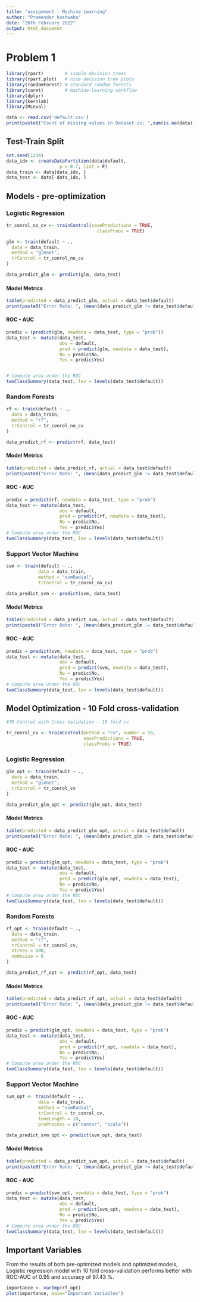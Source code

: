 ---
title: "assignment - Machine Learning"
author: "Pramendar kushwaha"
date: "26th February 2022"
output: html_document
---

# Problem 1 

```{r include=FALSE}
library(rpart)        # simple decision trees
library(rpart.plot)   # nice decision tree plots
library(randomForest) # standard random forests
library(caret)        # machine-learning workflow
library(dplyr)
library(kernlab)
library(MLeval)
```

```{r}
data <- read.csv('default.csv')
print(paste0("Count of missing values in Dataset is: ",sum(is.na(data))))
```
## Test-Train Split

```{r}
set.seed(1234)
data_idx <- createDataPartition(data$default, 
                    p = 0.7, list = F)
data_train <- data[data_idx, ]
data_test <- data[-data_idx, ]
```

## Models - pre-optimization

### Logistic Regression

```{r}
tr_conrol_no_cv <- trainControl(savePredictions = TRUE, 
                                  classProbs = TRUE) 

glm <- train(default ~ ., 
  data = data_train,
  method = "glmnet",
  trControl = tr_conrol_no_cv
)

data_predict_glm <- predict(glm, data_test)
```

#### Model Metrics
```{r}
table(predicted = data_predict_glm, actual = data_test$default)
print(paste0("Error Rate: ", (mean(data_predict_glm != data_test$default))*100))
```
#### ROC - AUC

```{r}
predic = (predict(glm, newdata = data_test, type = "prob"))
data_test <- mutate(data_test,
                    obs = default,
                    pred = predict(glm, newdata = data_test),
                    No = predic$No,
                    Yes = predic$Yes)


# Compute area under the ROC
twoClassSummary(data_test, lev = levels(data_test$default))
```

### Random Forests

```{r}
rf <- train(default ~ ., 
  data = data_train,
  method = "rf",
  trControl = tr_conrol_no_cv
)

data_predict_rf <- predict(rf, data_test)
```

#### Model Metrics

```{r}
table(predicted = data_predict_rf, actual = data_test$default)
print(paste0("Error Rate: ", (mean(data_predict_glm != data_test$default))*100))
```

#### ROC - AUC

```{r}
predic = predict(rf, newdata = data_test, type = "prob")
data_test <- mutate(data_test,
                    obs = default,
                    pred = predict(rf, newdata = data_test),
                    No = predic$No,
                    Yes = predic$Yes)
# Compute area under the ROC
twoClassSummary(data_test, lev = levels(data_test$default))
```

### Support Vector Machine

```{r}
svm <- train(default ~ .,
            data = data_train,
            method = "svmRadial",
            trControl = tr_conrol_no_cv)

data_predict_svm <- predict(svm, data_test)
```

#### Model Metrics

```{r}
table(predicted = data_predict_svm, actual = data_test$default)
print(paste0("Error Rate: ", (mean(data_predict_glm != data_test$default))*100))
```

#### ROC - AUC

```{r}
predic = predict(svm, newdata = data_test, type = "prob")
data_test <- mutate(data_test,
                    obs = default,
                    pred = predict(svm, newdata = data_test),
                    No = predic$No,
                    Yes = predic$Yes)
# Compute area under the ROC
twoClassSummary(data_test, lev = levels(data_test$default))
```


## Model Optimization - 10 Fold cross-validation

```{r}

#TR Control with Cross Validation - 10 fold cv

tr_conrol_cv <- trainControl(method = "cv", number = 10, 
                             savePredictions = TRUE, 
                             classProbs = TRUE)
```

### Logistic Regression

```{r}
glm_opt <- train(default ~ ., 
  data = data_train,
  method = "glmnet",
  trControl = tr_conrol_cv
)

data_predict_glm_opt <- predict(glm_opt, data_test)
```

#### Model Metrics
```{r}
table(predicted = data_predict_glm_opt, actual = data_test$default)
print(paste0("Error Rate: ", (mean(data_predict_glm != data_test$default))*100))
```
#### ROC - AUC

```{r}
predic = predict(glm_opt, newdata = data_test, type = "prob")
data_test <- mutate(data_test,
                    obs = default,
                    pred = predict(glm_opt, newdata = data_test),
                    No = predic$No,
                    Yes = predic$Yes)
# Compute area under the ROC
twoClassSummary(data_test, lev = levels(data_test$default))
```

### Random Forests

```{r}
rf_opt <- train(default ~ ., 
  data = data_train,
  method = "rf",
  trControl = tr_conrol_cv,
  ntrees = 600,
  nodesize = 6
)

data_predict_rf_opt <- predict(rf_opt, data_test)
```

#### Model Metrics

```{r}
table(predicted = data_predict_rf_opt, actual = data_test$default)
print(paste0("Error Rate: ", (mean(data_predict_glm != data_test$default))*100))
```

#### ROC - AUC

```{r}
predic = predict(glm_opt, newdata = data_test, type = "prob")
data_test <- mutate(data_test,
                    obs = default,
                    pred = predict(rf_opt, newdata = data_test),
                    No = predic$No,
                    Yes = predic$Yes)
# Compute area under the ROC
twoClassSummary(data_test, lev = levels(data_test$default))
```

### Support Vector Machine

```{r}
svm_opt <- train(default ~ .,
            data = data_train,
            method = "svmRadial",
            trControl = tr_conrol_cv,
            tuneLength = 10,
            preProcess = c("center", "scale"))

data_predict_svm_opt <- predict(svm_opt, data_test)
```

#### Model Metrics

```{r}
table(predicted = data_predict_svm_opt, actual = data_test$default)
print(paste0("Error Rate: ", (mean(data_predict_glm != data_test$default))*100))
```
#### ROC - AUC

```{r}
predic = predict(svm_opt, newdata = data_test, type = "prob")
data_test <- mutate(data_test,
                    obs = default,
                    pred = predict(svm_opt, newdata = data_test),
                    No = predic$No,
                    Yes = predic$Yes)
# Compute area under the ROC
twoClassSummary(data_test, lev = levels(data_test$default))
```

## Important Variables

From the results of both pre-optimized models and optimized models, Logistic regression model with 10 fold cross-validation performs better with ROC-AUC of 0.95 and accuracy of 97.43 %.


```{r}
importance <- varImp(rf_opt)
plot(importance, main="Important Variables")
```

